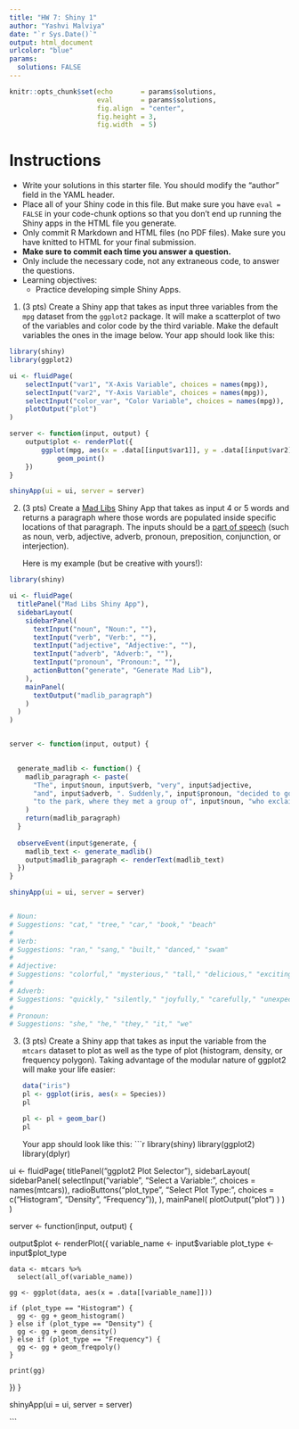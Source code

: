 ---
title: "HW 7: Shiny 1"
author: "Yashvi Malviya"
date: "`r Sys.Date()`"
output: html_document
urlcolor: "blue"
params:
  solutions: FALSE
---

```{r setup, include=FALSE}
knitr::opts_chunk$set(echo       = params$solutions, 
                      eval       = params$solutions,
                      fig.align  = "center",
                      fig.height = 3, 
                      fig.width  = 5)
```

# Instructions

- Write your solutions in this starter file. You should modify the 
  "author" field in the YAML header.
- Place all of your Shiny code in this file. But make sure you have 
  `eval = FALSE` in your code-chunk options so that you don't 
  end up running the Shiny apps in the HTML file you generate.
- Only commit R Markdown and HTML files (no PDF files). Make sure
  you have knitted to HTML for your final submission.
- **Make sure to commit each time you answer a question.**
- Only include the necessary code, not any extraneous code, to answer the 
  questions.
- Learning objectives:
    - Practice developing simple Shiny Apps.
    
1. (3 pts) Create a Shiny app that takes as input three variables from the 
   `mpg` dataset from the `ggplot2` package. It will make a
   scatterplot of two of the variables and color code by the third variable.
   Make the default variables the ones in the image below. Your app 
   should look like this:
```{r eval=FALSE}
library(shiny)
library(ggplot2)

ui <- fluidPage(
    selectInput("var1", "X-Axis Variable", choices = names(mpg)),
    selectInput("var2", "Y-Axis Variable", choices = names(mpg)),
    selectInput("color_var", "Color Variable", choices = names(mpg)),
    plotOutput("plot")
)

server <- function(input, output) {
    output$plot <- renderPlot({
        ggplot(mpg, aes(x = .data[[input$var1]], y = .data[[input$var2]], color = .data[[input$color_var]])) +
            geom_point()
    })
}

shinyApp(ui = ui, server = server)

```

    
2. (3 pts) Create a [Mad Libs](https://en.wikipedia.org/wiki/Mad_Libs) Shiny App that
   takes as input 4 or 5 words and returns a paragraph where those words are
   populated inside specific locations of that paragraph. The inputs should
   be a [part of speech](https://en.wikipedia.org/wiki/Part_of_speech)
   (such as noun, verb, adjective, adverb, pronoun, preposition, 
   conjunction, or interjection). 
   
    Here is my example (but be creative with yours!):

```{r eval=FALSE}
library(shiny)

ui <- fluidPage(
  titlePanel("Mad Libs Shiny App"),
  sidebarLayout(
    sidebarPanel(
      textInput("noun", "Noun:", ""),
      textInput("verb", "Verb:", ""),
      textInput("adjective", "Adjective:", ""),
      textInput("adverb", "Adverb:", ""),
      textInput("pronoun", "Pronoun:", ""),
      actionButton("generate", "Generate Mad Lib"),
    ),
    mainPanel(
      textOutput("madlib_paragraph")
    )
  )
)


server <- function(input, output) {
  

  generate_madlib <- function() {
    madlib_paragraph <- paste(
      "The", input$noun, input$verb, "very", input$adjective,
      "and", input$adverb, ". Suddenly,", input$pronoun, "decided to go",
      "to the park, where they met a group of", input$noun, "who exclaimed, 'Wow!'"
    )
    return(madlib_paragraph)
  }
  
  observeEvent(input$generate, {
    madlib_text <- generate_madlib()
    output$madlib_paragraph <- renderText(madlib_text)
  })
}

shinyApp(ui = ui, server = server)


# Noun:
# Suggestions: "cat," "tree," "car," "book," "beach"
# 
# Verb:
# Suggestions: "ran," "sang," "built," "danced," "swam"
# 
# Adjective:
# Suggestions: "colorful," "mysterious," "tall," "delicious," "exciting"
# 
# Adverb:
# Suggestions: "quickly," "silently," "joyfully," "carefully," "unexpectedly"
# 
# Pronoun:
# Suggestions: "she," "he," "they," "it," "we"
```

3. (3 pts) Create a Shiny app that takes as input the variable from the `mtcars`
   dataset to plot as well as the type of plot (histogram, density, or 
   frequency polygon). Taking advantage of the 
   modular nature of ggplot2 will make your life easier:
   
    ``` r
    data("iris")
    pl <- ggplot(iris, aes(x = Species))
    pl
    
    pl <- pl + geom_bar()
    pl
    ```
   
    Your app should look like this:
```{r eval=FALSE}
library(shiny)
library(ggplot2)
library(dplyr)


ui <- fluidPage(
  titlePanel("ggplot2 Plot Selector"),
  sidebarLayout(
    sidebarPanel(
      selectInput("variable", "Select a Variable:", choices = names(mtcars)),
      radioButtons("plot_type", "Select Plot Type:", 
                   choices = c("Histogram", "Density", "Frequency")),
    ),
    mainPanel(
      plotOutput("plot")
    )
  )
)


server <- function(input, output) {
  
  output$plot <- renderPlot({
    variable_name <- input$variable
    plot_type <- input$plot_type
    
    data <- mtcars %>% 
      select(all_of(variable_name))
    
    gg <- ggplot(data, aes(x = .data[[variable_name]]))
    
    if (plot_type == "Histogram") {
      gg <- gg + geom_histogram()
    } else if (plot_type == "Density") {
      gg <- gg + geom_density()
    } else if (plot_type == "Frequency") {
      gg <- gg + geom_freqpoly()
    }
    
    print(gg)
  })
}

shinyApp(ui = ui, server = server)

```
